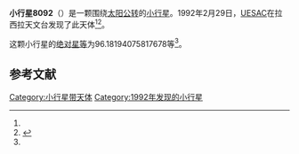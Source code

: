{{Infobox planet
| bgcolour = #FFFFC0
| name = 8092
| symbol = 
| image = 
| caption = 
| discovery = yes
| discovery_ref = 
| discoverer = [[UESAC|UESAC]]
| discovery_site = [[拉西拉天文台|拉西拉天文台]] 
| discovered = 1992年2月29日
| designations = yes
| mp_name = 
| named_after = 
| alt_names = 1992 DC10/ 1976 WY / 1994 YB2
| mp_category = [[主带小行星|主带小行星]]
| orbit_ref = <ref name="a">[http://ssd.jpl.nasa.gov/sbdb.cgi?sstr=8092 8092] {{Wayback|url=http://ssd.jpl.nasa.gov/sbdb.cgi?sstr=8092 |date=20210717063521 }}，小行星數據庫瀏覽器（JPL Small-Body Database Browser）－[[美国国家航空航天局|美国国家航空航天局]]喷气推进实验室</ref>
| epoch = 2456400.5 (2013年4月18日更新)
| aphelion = {{convert|2.486165666873308|AU|km|3|abbr=on|lk=out}}
| perihelion = {{convert|2.148955700870144|AU|km|3|abbr=on}}
| semimajor = {{convert|2.317560683871726|AU|km|3|abbr=on}}
| eccentricity = 0.072751054
| period = 1288.680031 [[日|日]]<br />3.53[[儒略年|儒略年]]
| avg_speed = 
| inclination = 3.672638344331061
| asc_node = 261.8373222474999
| mean_anomaly = 
| arg_peri = 96.18194075817678
| satellites = 
| physical_characteristics = yes
| dimensions = 
| mass = 
| density = 
| surface_grav = 
| escape_velocity = 
| sidereal_day = 
| axial_tilt = 
| pole_ecliptic_lat = 
| pole_ecliptic_lon = 
| albedo = 
| temperatures= 
| temp_name1 = 
| mean_temp_1 = 
| max_temp_1 = 
| temp_name2 = 
| max_temp_2 = 
| spectral_type = 
| abs_magnitude = 96.18194075817678
}}

'''小行星8092'''（{{lang-en|8092}}）是一颗围绕[[太阳|太阳]][[公转|公转]]的[[小行星|小行星]]。1992年2月29日，[[UESAC|UESAC]]在拉西拉天文台发现了此天体<ref name="a" /><ref>{{cite news|title=小行星列表|url=http://cfa-www.harvard.edu/iau/lists/NumberedMPs.txt|accessdate=2013-07-08|newspaper=哈佛大学|archive-date=2008-05-17|archive-url=https://web.archive.org/web/20080517010638/http://cfa-www.harvard.edu/iau/lists/NumberedMPs.txt|dead-url=no}}</ref>。

这颗小行星的[[绝对星等|绝对星等]]为96.18194075817678等<ref name="a" />。

==参考文献==
{{reflist}}
{{Minor Planet Number|[[小行星8091|小行星8091]]|[[小行星8093|小行星8093]]}}

{{小天体}}

[[Category:小行星带天体|Category:小行星带天体]]
[[Category:1992年发现的小行星|Category:1992年发现的小行星]]

{{asteroid-stub}}
